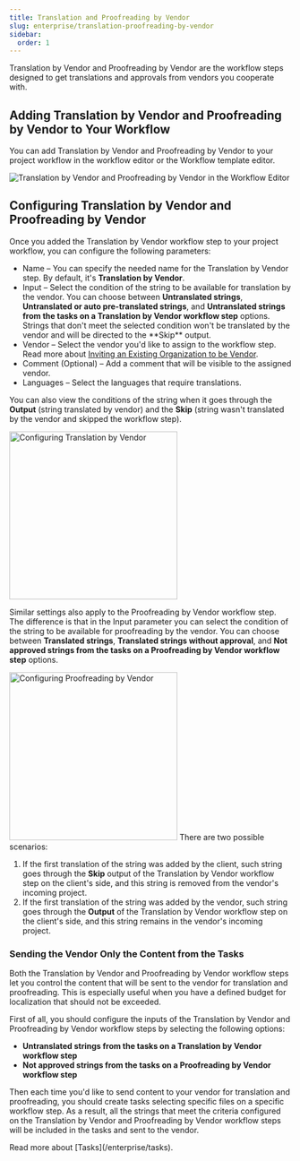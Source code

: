 ```yaml
---
title: Translation and Proofreading by Vendor
slug: enterprise/translation-proofreading-by-vendor
sidebar:
  order: 1
---
```



Translation by Vendor and Proofreading by Vendor are the workflow steps designed to get translations and approvals from vendors you cooperate with.

<CardGrid>
  <LinkCard
    title="Workflow Overview"
    href="/enterprise/workflows/"
  />
  <LinkCard
    title="Vendors"
    href="/enterprise/vendors/"
  />
</CardGrid>

## Adding Translation by Vendor and Proofreading by Vendor to Your Workflow

You can add Translation by Vendor and Proofreading by Vendor to your project workflow in the workflow editor or the Workflow template editor.

<Image src={translationByVendorWorkflowEditor} alt="Translation by Vendor and Proofreading by Vendor in the Workflow Editor" />

## Configuring Translation by Vendor and Proofreading by Vendor

Once you added the Translation by Vendor workflow step to your project workflow, you can configure the following parameters:

* Name &ndash; You can specify the needed name for the Translation by Vendor step. By default, it's **Translation by Vendor**.
* Input &ndash; Select the condition of the string to be available for translation by the vendor. You can choose between **Untranslated strings**, **Untranslated or auto pre-translated strings**, and **Untranslated strings from the tasks on a Translation by Vendor workflow step** options.
  <Aside>
    Strings that don't meet the selected condition won't be translated by the vendor and will be directed to the **Skip** output.
  </Aside>
* Vendor &ndash; Select the vendor you'd like to assign to the workflow step. Read more about [Inviting an Existing Organization to be Vendor](/enterprise/vendors#inviting-an-existing-organization-to-be-a-vendor).
* Comment (Optional) &ndash; Add a comment that will be visible to the assigned vendor.
* Languages &ndash; Select the languages that require translations.

You can also view the conditions of the string when it goes through the **Output** (string translated by vendor) and the **Skip** (string wasn't translated by the vendor and skipped the workflow step).

<Image src={configuringTranslationByVendor} alt="Configuring Translation by Vendor" width="300" class="m-auto" />

Similar settings also apply to the Proofreading by Vendor workflow step. The difference is that in the Input parameter you can select the condition of the string to be available for proofreading by the vendor. You can choose between **Translated strings**, **Translated strings without approval**, and **Not approved strings from the tasks on a Proofreading by Vendor workflow step** options.

<Image src={configuringProofreadingByVendor} alt="Configuring Proofreading by Vendor" width="300" class="m-auto" />

<QuestionAnswer title="What happens to the string if it was translated by both the vendor and client?">
  There are two possible scenarios:

  1. If the first translation of the string was added by the client, such string goes through the **Skip** output of the Translation by Vendor workflow step on the client's side, and this string is removed from the vendor's incoming project.
  2. If the first translation of the string was added by the vendor, such string goes through the **Output** of the Translation by Vendor workflow step on the client's side, and this string remains in the vendor's incoming project.
</QuestionAnswer>

### Sending the Vendor Only the Content from the Tasks

Both the Translation by Vendor and Proofreading by Vendor workflow steps let you control the content that will be sent to the vendor for translation and proofreading. This is especially useful when you have a defined budget for localization that should not be exceeded.

First of all, you should configure the inputs of the Translation by Vendor and Proofreading by Vendor workflow steps by selecting the following options:

* **Untranslated strings from the tasks on a Translation by Vendor workflow step**
* **Not approved strings from the tasks on a Proofreading by Vendor workflow step**

Then each time you'd like to send content to your vendor for translation and proofreading, you should create tasks selecting specific files on a specific workflow step. As a result, all the strings that meet the criteria configured on the Translation by Vendor and Proofreading by Vendor workflow steps will be included in the tasks and sent to the vendor.

<ReadMore>
  Read more about [Tasks](/enterprise/tasks).
</ReadMore>
